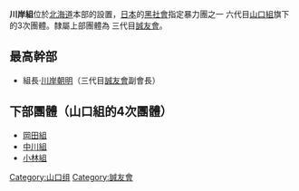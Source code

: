 '''川岸組'''位於[[北海道|北海道]]本部的設置，[[日本|日本]]的[[黑社會|黑社會]]指定暴力團之一 六代目[[山口組|山口組]]旗下的3次團體。隸屬上部團體為 三代目[[誠友會|誠友會]]。

==最高幹部==
*組長·[[川岸朝明|川岸朝明]]（三代目[[誠友會|誠友會]]副會長）

==下部團體（山口組的4次團體）==
*[[岡田組|岡田組]]
*[[中川組_(川岸組)|中川組]]
*[[小林組|小林組]]

{{DEFAULTSORT:Kawagishi-gumi}}
[[Category:山口组|Category:山口组]]
[[Category:誠友會|Category:誠友會]]

{{Japan-org-stub}}